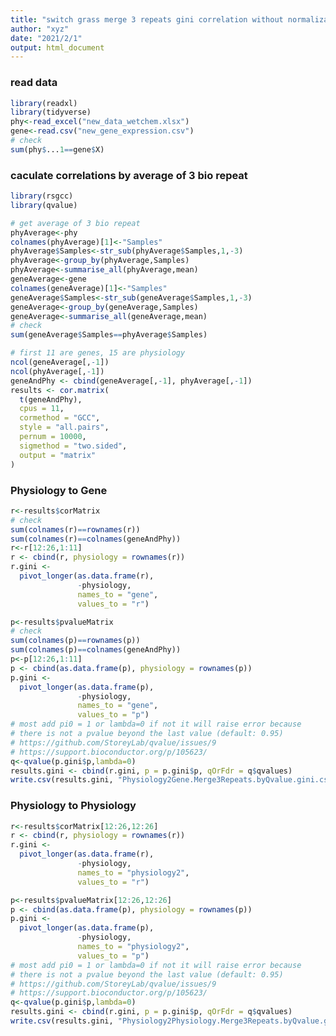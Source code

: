 ```yaml
---
title: "switch grass merge 3 repeats gini correlation without normalization adjust p by qvalue package"
author: "xyz"
date: "2021/2/1"
output: html_document
---
```


### read data

```r
library(readxl)
library(tidyverse)
phy<-read_excel("new_data_wetchem.xlsx")
gene<-read.csv("new_gene_expression.csv")
# check
sum(phy$...1==gene$X)
```

### caculate correlations by average of 3 bio repeat

```r
library(rsgcc)
library(qvalue)

# get average of 3 bio repeat
phyAverage<-phy
colnames(phyAverage)[1]<-"Samples"
phyAverage$Samples<-str_sub(phyAverage$Samples,1,-3)
phyAverage<-group_by(phyAverage,Samples)
phyAverage<-summarise_all(phyAverage,mean)
geneAverage<-gene
colnames(geneAverage)[1]<-"Samples"
geneAverage$Samples<-str_sub(geneAverage$Samples,1,-3)
geneAverage<-group_by(geneAverage,Samples)
geneAverage<-summarise_all(geneAverage,mean)
# check
sum(geneAverage$Samples==phyAverage$Samples)

# first 11 are genes, 15 are physiology
ncol(geneAverage[,-1])
ncol(phyAverage[,-1])
geneAndPhy <- cbind(geneAverage[,-1], phyAverage[,-1])
results <- cor.matrix(
  t(geneAndPhy),
  cpus = 11,
  cormethod = "GCC",
  style = "all.pairs",
  pernum = 10000,
  sigmethod = "two.sided",
  output = "matrix"
)
```

### Physiology to Gene

```r
r<-results$corMatrix
# check
sum(colnames(r)==rownames(r))
sum(colnames(r)==colnames(geneAndPhy))
r<-r[12:26,1:11]
r <- cbind(r, physiology = rownames(r))
r.gini <-
  pivot_longer(as.data.frame(r),
               -physiology,
               names_to = "gene",
               values_to = "r")

p<-results$pvalueMatrix
# check
sum(colnames(p)==rownames(p))
sum(colnames(p)==colnames(geneAndPhy))
p<-p[12:26,1:11]
p <- cbind(as.data.frame(p), physiology = rownames(p))
p.gini <-
  pivot_longer(as.data.frame(p),
               -physiology,
               names_to = "gene",
               values_to = "p")
# most add pi0 = 1 or lambda=0 if not it will raise error because 
# there is not a pvalue beyond the last value (default: 0.95)
# https://github.com/StoreyLab/qvalue/issues/9
# https://support.bioconductor.org/p/105623/
q<-qvalue(p.gini$p,lambda=0)
results.gini <- cbind(r.gini, p = p.gini$p, qOrFdr = q$qvalues)
write.csv(results.gini, "Physiology2Gene.Merge3Repeats.byQvalue.gini.csv", row.names = F)
```

### Physiology to Physiology

```r
r<-results$corMatrix[12:26,12:26]
r <- cbind(r, physiology = rownames(r))
r.gini <-
  pivot_longer(as.data.frame(r),
               -physiology,
               names_to = "physiology2",
               values_to = "r")

p<-results$pvalueMatrix[12:26,12:26]
p <- cbind(as.data.frame(p), physiology = rownames(p))
p.gini <-
  pivot_longer(as.data.frame(p),
               -physiology,
               names_to = "physiology2",
               values_to = "p")
# most add pi0 = 1 or lambda=0 if not it will raise error because 
# there is not a pvalue beyond the last value (default: 0.95)
# https://github.com/StoreyLab/qvalue/issues/9
# https://support.bioconductor.org/p/105623/
q<-qvalue(p.gini$p,lambda=0)
results.gini <- cbind(r.gini, p = p.gini$p, qOrFdr = q$qvalues)
write.csv(results.gini, "Physiology2Physiology.Merge3Repeats.byQvalue.gini.csv", row.names = F)
```

